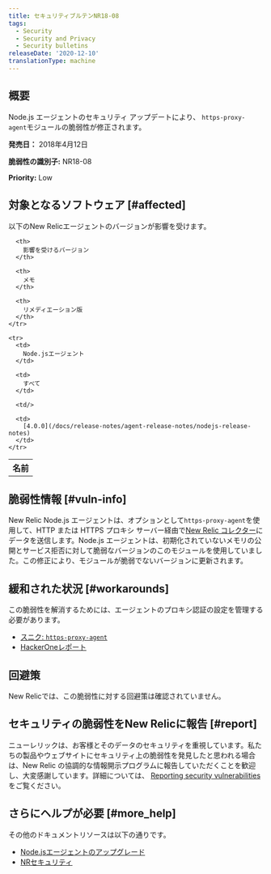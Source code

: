 ```yaml
---
title: セキュリティブルテンNR18-08
tags:
  - Security
  - Security and Privacy
  - Security bulletins
releaseDate: '2020-12-10'
translationType: machine
---
```


## 概要

Node.js エージェントのセキュリティ アップデートにより、 `https-proxy-agent`モジュールの脆弱性が修正されます。

**発売日：** 2018年4月12日

**脆弱性の識別子:** NR18-08

**Priority:** Low

## 対象となるソフトウェア [#affected]

以下のNew Relicエージェントのバージョンが影響を受けます。

<table>
  <tbody>
    <tr>
      <th>
        名前
      </th>

      <th>
        影響を受けるバージョン
      </th>

      <th>
        メモ
      </th>

      <th>
        リメディエーション版
      </th>
    </tr>

    <tr>
      <td>
        Node.jsエージェント
      </td>

      <td>
        すべて
      </td>

      <td/>

      <td>
        [4.0.0](/docs/release-notes/agent-release-notes/nodejs-release-notes)
      </td>
    </tr>
  </tbody>
</table>

## 脆弱性情報 [#vuln-info]

New Relic Node.js エージェントは、オプションとして`https-proxy-agent`を使用して、HTTP または HTTPS プロキシ サーバー経由で[New Relic コレクター](/docs/using-new-relic/welcome-new-relic/getting-started/glossary#collector)にデータを送信します。Node.js エージェントは、初期化されていないメモリの公開とサービス拒否に対して脆弱なバージョンのこのモジュールを使用していました。この修正により、モジュールが脆弱でないバージョンに更新されます。

## 緩和された状況 [#workarounds]

この脆弱性を解消するためには、エージェントのプロキシ認証の設定を管理する必要があります。

* [スニク: `https-proxy-agent`](https://snyk.io/vuln/npm:https-proxy-agent:20180402)
* [HackerOneレポート](https://hackerone.com/reports/319532)

## 回避策

New Relicでは、この脆弱性に対する回避策は確認されていません。

## セキュリティの脆弱性をNew Relicに報告 [#report]

ニューレリックは、お客様とそのデータのセキュリティを重視しています。私たちの製品やウェブサイトにセキュリティ上の脆弱性を発見したと思われる場合は、New Relic の協調的な情報開示プログラムに報告していただくことを歓迎し、大変感謝しています。詳細については、 [Reporting security vulnerabilities](/docs/security/new-relic-security/data-privacy/reporting-security-vulnerabilities) をご覧ください。

## さらにヘルプが必要 [#more_help]

その他のドキュメントリソースは以下の通りです。

* [Node.jsエージェントのアップグレード](/docs/agents/nodejs-agent/installation-configuration/upgrade-nodejs-agent)
* [NRセキュリティ](https://newrelic.com/security)